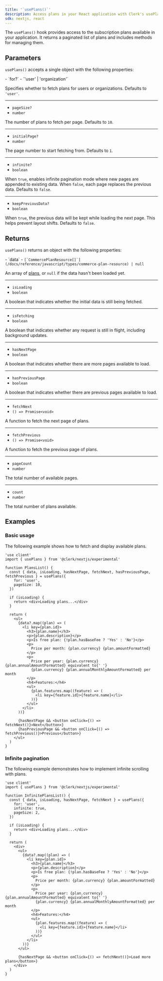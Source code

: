 ```yaml
---
title: '`usePlans()`'
description: Access plans in your React application with Clerk's usePlans() hook.
sdk: nextjs, react
---
```


<Include src="_partials/billing/billing-experimental" />

The `usePlans()` hook provides access to the subscription plans available in your application. It returns a paginated list of plans and includes methods for managing them.

## Parameters

`usePlans()` accepts a single object with the following properties:

<Properties>
  - `for?`
  - `'user' | 'organization'`

  Specifies whether to fetch plans for users or organizations. Defaults to `'user'`.

  ---

  - `pageSize?`
  - `number`

  The number of plans to fetch per page. Defaults to `10`.

  ---

  - `initialPage?`
  - `number`

  The page number to start fetching from. Defaults to `1`.

  ---

  - `infinite?`
  - `boolean`

  When `true`, enables infinite pagination mode where new pages are appended to existing data. When `false`, each page replaces the previous data. Defaults to `false`.

  ---

  - `keepPreviousData?`
  - `boolean`

  When `true`, the previous data will be kept while loading the next page. This helps prevent layout shifts. Defaults to `false`.
</Properties>

## Returns

`usePlans()` returns an object with the following properties:

<Properties>
  - `data`
  - <code>[`CommercePlanResource[]`](/docs/reference/javascript/types/commerce-plan-resource) | null</code>

  An array of [plans](/docs/reference/javascript/types/commerce-plan-resource), or `null` if the data hasn't been loaded yet.

  ---

  - `isLoading`
  - `boolean`

  A boolean that indicates whether the initial data is still being fetched.

  ---

  - `isFetching`
  - `boolean`

  A boolean that indicates whether any request is still in flight, including background updates.

  ---

  - `hasNextPage`
  - `boolean`

  A boolean that indicates whether there are more pages available to load.

  ---

  - `hasPreviousPage`
  - `boolean`

  A boolean that indicates whether there are previous pages available to load.

  ---

  - `fetchNext`
  - `() => Promise<void>`

  A function to fetch the next page of plans.

  ---

  - `fetchPrevious`
  - `() => Promise<void>`

  A function to fetch the previous page of plans.

  ---

  - `pageCount`
  - `number`

  The total number of available pages.

  ---

  - `count`
  - `number`

  The total number of plans available.
</Properties>

## Examples

### Basic usage

The following example shows how to fetch and display available plans.

```tsx
'use client'
import { usePlans } from '@clerk/nextjs/experimental'

function PlansList() {
  const { data, isLoading, hasNextPage, fetchNext, hasPreviousPage, fetchPrevious } = usePlans({
    for: 'user',
    pageSize: 10,
  })

  if (isLoading) {
    return <div>Loading plans...</div>
  }

  return (
    <ul>
      {data?.map((plan) => (
        <li key={plan.id}>
          <h3>{plan.name}</h3>
          <p>{plan.description}</p>
          <p>Is free plan: {!plan.hasBaseFee ? 'Yes' : 'No'}</p>
          <p>
            Price per month: {plan.currency} {plan.amountFormatted}
          </p>
          <p>
            Price per year: {plan.currency} {plan.annualAmountFormatted} equivalent to{' '}
            {plan.currency} {plan.annualMonthlyAmountFormatted} per month
          </p>
          <h4>Features:</h4>
          <ul>
            {plan.features.map((feature) => (
              <li key={feature.id}>{feature.name}</li>
            ))}
          </ul>
        </li>
      ))}

      {hasNextPage && <button onClick={() => fetchNext()}>Next</button>}
      {hasPreviousPage && <button onClick={() => fetchPrevious()}>Previous</button>}
    </ul>
  )
}
```

### Infinite pagination

The following example demonstrates how to implement infinite scrolling with plans.

```tsx
'use client'
import { usePlans } from '@clerk/nextjs/experimental'

function InfinitePlansList() {
  const { data, isLoading, hasNextPage, fetchNext } = usePlans({
    for: 'user',
    infinite: true,
    pageSize: 2,
  })

  if (isLoading) {
    return <div>Loading plans...</div>
  }

  return (
    <div>
      <ul>
        {data?.map((plan) => (
          <li key={plan.id}>
            <h3>{plan.name}</h3>
            <p>{plan.description}</p>
            <p>Is free plan: {!plan.hasBaseFee ? 'Yes' : 'No'}</p>
            <p>
              Price per month: {plan.currency} {plan.amountFormatted}
            </p>
            <p>
              Price per year: {plan.currency} {plan.annualAmountFormatted} equivalent to{' '}
              {plan.currency} {plan.annualMonthlyAmountFormatted} per month
            </p>
            <h4>Features:</h4>
            <ul>
              {plan.features.map((feature) => (
                <li key={feature.id}>{feature.name}</li>
              ))}
            </ul>
          </li>
        ))}
      </ul>

      {hasNextPage && <button onClick={() => fetchNext()}>Load more plans</button>}
    </div>
  )
}
```
